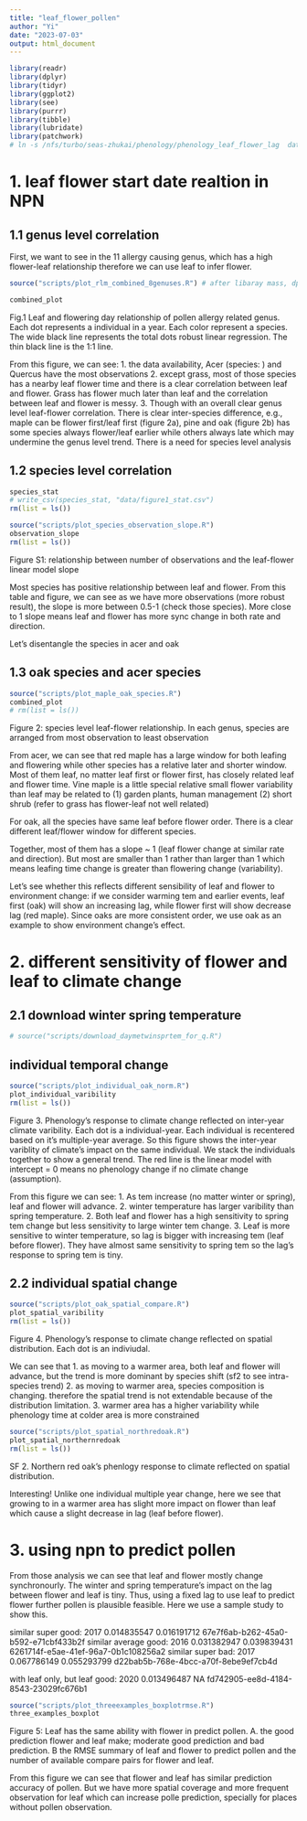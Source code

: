 ```yaml
---
title: "leaf_flower_pollen"
author: "Yi"
date: "2023-07-03"
output: html_document
---
```


```r
library(readr)
library(dplyr)
library(tidyr)
library(ggplot2)
library(see)
library(purrr)
library(tibble)
library(lubridate)
library(patchwork)
# ln -s /nfs/turbo/seas-zhukai/phenology/phenology_leaf_flower_lag  data
```

# 1. leaf flower start date realtion in NPN 

## 1.1 genus level correlation
First, we want to see in the 11 allergy causing genus, which has a high flower-leaf relationship therefore we can use leaf to infer flower.

```r
source("scripts/plot_rlm_combined_8genuses.R") # after libaray mass, dplyr::select is masked
```

```r
combined_plot
```

Fig.1 Leaf and flowering day relationship of pollen allergy related genus. Each dot represents a individual in a year. Each color represent a species. The wide black line represents the total dots robust linear regression. The thin black line is the 1:1 line.

From this figure, we can see:
1. the data availability, Acer (species: ) and Quercus have the most observations
2. except grass, most of those species has a nearby leaf flower time and there is a clear correlation between leaf and flower. Grass has flower much later than leaf and the correlation between leaf and flower is messy.
3. Though with an overall clear genus level leaf-flower correlation. There is clear inter-species difference, e.g., maple can be flower first/leaf first (figure 2a), pine and oak (figure 2b) has some species always flower/leaf earlier while others always late which may undermine the genus level trend. There is a need for species level analysis

## 1.2 species level correlation
```r
species_stat
# write_csv(species_stat, "data/figure1_stat.csv")
rm(list = ls())
```

```r
source("scripts/plot_species_observation_slope.R") 
observation_slope
rm(list = ls())
```

Figure S1: relationship between number of observations and the leaf-flower linear model slope


Most species has positive relationship between leaf and flower. From this table and figure, we can see as we have more observations (more robust result), the slope is more between 0.5-1 (check those species). More close to 1 slope means leaf and flower has more sync change in both rate and direction. 


Let's disentangle the species in acer and oak

## 1.3 oak species and acer species
```r
source("scripts/plot_maple_oak_species.R") 
combined_plot
# rm(list = ls())
```

Figure 2: species level leaf-flower relationship. In each genus, species are arranged from most observation to least observation


From acer, we can see that red maple has a large window for both leafing and flowering while other species has a relative later and shorter window. Most of them leaf, no matter leaf first or flower first, has closely related leaf and flower time. Vine maple is a little special relative small flower variability than leaf may be related to (1) garden plants, human management (2) short shrub (refer to grass has flower-leaf not well related)

For oak, all the species have same leaf before flower order.  There is a clear different leaf/flower window for different species.

Together, most of them has a slope ~ 1 (leaf flower change at similar rate and direction). But most are smaller than 1 rather than larger than 1 which means leafing time change is greater than flowering change (variability). 

Let's see whether this reflects different sensibility of leaf and flower to environment change: if we consider warming tem and earlier events, leaf first (oak) will show an increasing lag, while flower first will show decrease lag (red maple). Since oaks are more consistent order, we use oak as an example to show environment change's effect.


# 2. different sensitivity of flower and leaf to climate change

## 2.1 download winter spring temperature
```r
# source("scripts/download_daymetwinsprtem_for_q.R")
```

## individual temporal change
```r
source("scripts/plot_individual_oak_norm.R")
plot_individual_varibility
rm(list = ls())
```

Figure 3. Phenology's response to climate change reflected on inter-year climate varibility. Each dot is a individual-year. Each individual is recentered based on it's multiple-year average. So this figure shows the inter-year variblity of climate's impact on the same individual. We stack the individuals together to show a general trend. The red line is the linear model with intercept = 0 means no phenology change if no climate change (assumption).

From this figure we can see:
1. As tem increase (no matter winter or spring), leaf and flower will advance.
2. winter temperature has larger varibility than spring temperature. 
2. Both leaf and flower has a high sensitivity to spring tem change but less sensitivity to large winter tem change.
3. Leaf is more sensitive to winter temperature, so lag is bigger with increasing tem (leaf before flower). They have almost same sensitivity to spring tem so the lag's response to spring tem is tiny. 


## 2.2 individual spatial change
```r
source("scripts/plot_oak_spatial_compare.R")
plot_spatial_varibility
rm(list = ls())
```

Figure 4. Phenology's response to climate change reflected on spatial distribution. Each dot is an indiviudal.

We can see that 
1. as moving to a warmer area, both leaf and flower will advance, but the trend is more dominant by species shift (sf2 to see intra-species trend)
2. as moving to warmer area, species composition is changing. therefore the spatial trend is not extendable because of the distribution limitation.
3. warmer area has a higher variability while phenology time at colder area is more constrained


```r
source("scripts/plot_spatial_northredoak.R")
plot_spatial_northernredoak
rm(list = ls())
```

SF 2. Northern red oak's phenlogy response to climate reflected on spatial distribution. 

Interesting! Unlike one individual multiple year change, here we see that growing to in a warmer area has slight more impact on flower than leaf which cause a slight decrease in lag (leaf before flower). 


# 3. using npn to predict pollen

From those analysis we can see that leaf and flower mostly change synchronourly. The winter and spring temperature's impact on the lag between flower and leaf is tiny. Thus, using a fixed lag to use leaf to predict flower further pollen is plausible feasible. Here we use a sample study to show this.


similar super good: 2017	0.014835547	0.016191712	67e7f6ab-b262-45a0-b592-e71cbf433b2f
similar average good: 2016	0.031382947	0.039839431	6261714f-e5ae-41ef-96a7-0b1c108256a2
similar super bad: 2017	0.067786149	0.055293799	d22bab5b-768e-4bcc-a70f-8ebe9ef7cb4d

with leaf only, but leaf good: 2020	0.013496487	NA	fd742905-ee8d-4184-8543-23029fc676b1

```r
source("scripts/plot_threeexamples_boxplotrmse.R")
three_examples_boxplot
```

Figure 5: Leaf has the same ability with flower in predict pollen. A. the good prediction flower and leaf make; moderate good prediction and bad prediction. B the RMSE summary of leaf and flower to predict pollen and the number of available compare pairs for flower and leaf.

From this figure we can see that flower and leaf has similar prediction accuracy of pollen. But we have more spatial coverage and more frequent observation for leaf which can increase polle prediction, specially for places without pollen observation.

